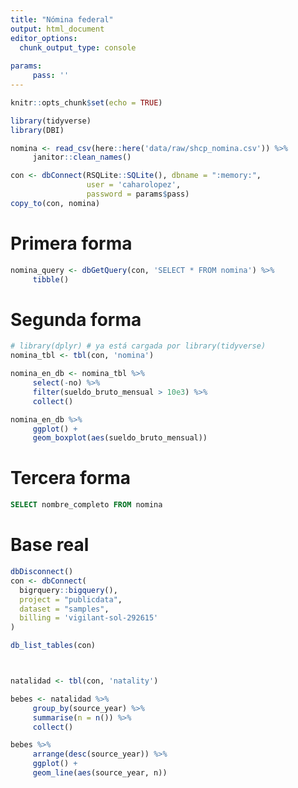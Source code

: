 ```yaml
---
title: "Nómina federal"
output: html_document
editor_options: 
  chunk_output_type: console
 
params: 
     pass: ''
---
```


```r
knitr::opts_chunk$set(echo = TRUE)
```

```r
library(tidyverse)
library(DBI)
```

```r
nomina <- read_csv(here::here('data/raw/shcp_nomina.csv')) %>% 
     janitor::clean_names()

con <- dbConnect(RSQLite::SQLite(), dbname = ":memory:", 
                 user = 'caharolopez', 
                 password = params$pass)
copy_to(con, nomina)
```

# Primera forma
```r
nomina_query <- dbGetQuery(con, 'SELECT * FROM nomina') %>% 
     tibble()
```

# Segunda forma
```r
# library(dplyr) # ya está cargada por library(tidyverse)
nomina_tbl <- tbl(con, 'nomina')

nomina_en_db <- nomina_tbl %>% 
     select(-no) %>% 
     filter(sueldo_bruto_mensual > 10e3) %>% 
     collect()

nomina_en_db %>% 
     ggplot() + 
     geom_boxplot(aes(sueldo_bruto_mensual))
```

# Tercera forma
```sql
SELECT nombre_completo FROM nomina
```

# Base real
```r
dbDisconnect()
con <- dbConnect(
  bigrquery::bigquery(),
  project = "publicdata",
  dataset = "samples",
  billing = 'vigilant-sol-292615'
)

db_list_tables(con)



natalidad <- tbl(con, 'natality')

bebes <- natalidad %>% 
     group_by(source_year) %>% 
     summarise(n = n()) %>% 
     collect()

bebes %>% 
     arrange(desc(source_year)) %>% 
     ggplot() +
     geom_line(aes(source_year, n)) 

```















